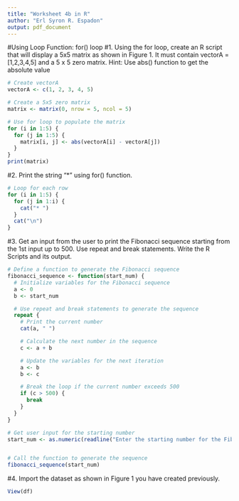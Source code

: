 ```yaml
---
title: "Worksheet 4b in R"
author: "Erl Syron R. Espadon"
output: pdf_document
---
```


#Using Loop Function: for() loop
#1.	Using the for loop, create an R script that will display a 5x5 matrix as shown in Figure 1. It must contain vectorA = [1,2,3,4,5] and a 5 x 5 zero matrix. Hint: Use abs() function to get the absolute value
```r
# Create vectorA
vectorA <- c(1, 2, 3, 4, 5)

# Create a 5x5 zero matrix
matrix <- matrix(0, nrow = 5, ncol = 5)

# Use for loop to populate the matrix
for (i in 1:5) {
  for (j in 1:5) {
    matrix[i, j] <- abs(vectorA[i] - vectorA[j])
  }
}
print(matrix)
```


#2.	Print the string "*" using for() function. 
```r
# Loop for each row
for (i in 1:5) {
  for (j in 1:i) {
    cat("* ")
  }
  cat("\n")
}
```


#3.	Get an input from the user to print the Fibonacci sequence starting from the 1st input up to 500. Use repeat and break statements. Write the R Scripts and its output.
```r
# Define a function to generate the Fibonacci sequence
fibonacci_sequence <- function(start_num) {
  # Initialize variables for the Fibonacci sequence
  a <- 0
  b <- start_num

  # Use repeat and break statements to generate the sequence
  repeat {
    # Print the current number
    cat(a, " ")

    # Calculate the next number in the sequence
    c <- a + b

    # Update the variables for the next iteration
    a <- b
    b <- c

    # Break the loop if the current number exceeds 500
    if (c > 500) {
      break
    }
  }
}

# Get user input for the starting number
start_num <- as.numeric(readline("Enter the starting number for the Fibonacci sequence: "))


# Call the function to generate the sequence
fibonacci_sequence(start_num)
```


#4. Import the dataset as shown in Figure 1 you have created previously.
```r
View(df)
```

